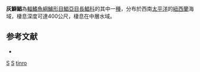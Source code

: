 {{Speciesbox
| taxon = Seriolella tinro
| status = NE
| status_system = IUCN3.1
| binomial_authority = [[Gavrilov|Gavrilov]], 1973
| synonyms = 
}}

'''灰鰤鯧'''為[[輻鰭魚綱|輻鰭魚綱]][[鱸形目|鱸形目]][[鯧亞目|鯧亞目]][[長鯧科|長鯧科]]的其中一[[種|種]]，分布於西南[[太平洋|太平洋]]的[[紐西蘭|紐西蘭]]海域，棲息深度可達400公尺，棲息在中層水域。

== 参考文献 ==
{{reflist}}
*{{FishBase_species|genus=Seriolella|species=tinro|year=2012|month=7}}

{{taxonbar}}
[[Category:1973年描述的鱼类|S]]
[[Category:食用魚|S]]
[[Category:鰤鯧屬|tinro]]